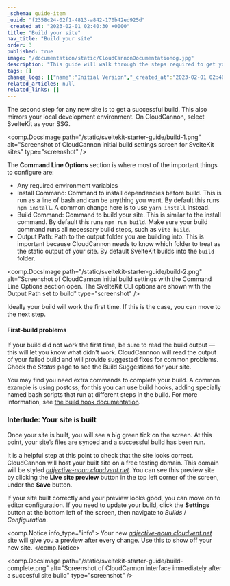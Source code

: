 ```yaml
---
_schema: guide-item
_uuid: "f2358c24-02f1-4813-a842-170b42ed925d"
_created_at: "2023-02-01 02:40:30 +0000"
title: "Build your site"
nav_title: "Build your site"
order: 3
published: true
image: "/documentation/static/CloudCannonDocumentationog.jpg"
description: "This guide will walk through the steps required to get your SvelteKit site built, editable and live on CloudCannon."
tags: []
change_logs: [{"name":"Initial Version","_created_at":"2023-02-01 02:40:30 +0000"}]
related_articles: null
related_links: []
---
```


The second step for any new site is to get a successful build. This also mirrors your local development environment. On CloudCannon, select SvelteKit as your SSG.

<comp.DocsImage path="/static/sveltekit-starter-guide/build-1.png" alt="Screenshot of CloudCannon initial build settings screen for SvelteKit sites" type="screenshot" />

The **Command Line Options** section is where most of the important things to configure are:

* Any required environment variables
* Install Command: Command to install dependencies before build. This is run as a line of bash and can be anything you want. By default this runs `npm install`. A common change here is to use `yarn install` instead.
* Build Command: Command to build your site. This is similar to the install command. By default this runs `npm run build`. Make sure your build command runs all necessary build steps, such as `vite build`.
* Output Path: Path to the output folder you are building into. This is important because CloudCannon needs to know which folder to treat as the static output of your site. By default SvelteKit builds into the `build` folder.

<comp.DocsImage path="/static/sveltekit-starter-guide/build-2.png" alt="Screenshot of CloudCannon initial build settings with the Command Line Options section open. The SvelteKit CLI options are shown with the Output Path set to build" type="screenshot" />

Ideally your build will work the first time. If this is the case, you can move to the next step.

#### First-build problems
If your build did not work the first time, be sure to read the build output — this will let you know what didn't work.
CloudCannnon will read the output of your failed build and will provide suggested fixes for common problems.
Check the *Status* page to see the Build Suggestions for your site.

You may find you need extra commands to complete your build. A common example is using postcss; for this you can use build hooks, adding specially named bash scripts that run at different steps in the build. For more information, see [the build hook documentation](/documentation/articles/extending-your-build-process-with-hooks/).

### Interlude: Your site is built

Once your site is built, you will see a big green tick on the screen. At this point, your site’s files are synced and a successful build has been run.

It is a helpful step at this point to check that the site looks correct. CloudCannon will host your built site on a free testing domain.
This domain will be styled *[adjective-noun.cloudvent.net](http://adjective-noun.cloudvent.net)*.
You can see this preview site by clicking the **Live site preview** button in the top left corner of the screen, under the **Save** button.

If your site built correctly and your preview looks good, you can move on to editor configuration.
If you need to update your build, click the **Settings** button at the bottom left of the screen, then navigate to *Builds* / *Configuration*.

<comp.Notice info_type="info">
  Your new *[adjective-noun.cloudvent.net](http://adjective-noun.cloudvent.net)* site will give you a preview after every change. Use this to show off your new site.
</comp.Notice>

<comp.DocsImage path="/static/sveltekit-starter-guide/build-complete.png" alt="Screenshot of CloudCannon interface immediately after a succesful site build" type="screenshot" />

